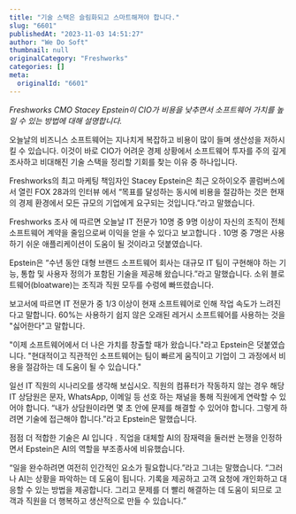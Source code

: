 ```yaml
---
title: "기술 스택은 슬림화되고 스마트해져야 합니다."
slug: "6601"
publishedAt: "2023-11-03 14:51:27"
author: "We Do Soft"
thumbnail: null
originalCategory: "Freshworks"
categories: []
meta:
  originalId: "6601"
---
```


*Freshworks CMO Stacey Epstein이 CIO가 비용을 낮추면서 소프트웨어 가치를 높일 수 있는 방법에 대해 설명합니다.*

오늘날의 비즈니스 소프트웨어는 지나치게 복잡하고 비용이 많이 들며 생산성을 저하시킬 수 있습니다. 이것이 바로 CIO가 어려운 경제 상황에서 소프트웨어 투자를 주의 깊게 조사하고 비대해진 기술 스택을 정리할 기회를 찾는 이유 중 하나입니다.

Freshworks의 최고 마케팅 책임자인 Stacey Epstein은 최근 오하이오주 콜럼버스에서 열린 FOX 28과의 인터뷰 에서 “목표를 달성하는 동시에 비용을 절감하는 것은 현재의 경제 환경에서 모든 규모의 기업에게 요구되는 것입니다.”라고 말했습니다.

Freshworks 조사 에 따르면 오늘날 IT 전문가 10명 중 9명 이상이 자신의 조직이 전체 소프트웨어 계약을 줄임으로써 이익을 얻을 수 있다고 보고합니다 . 10명 중 7명은 사용하기 쉬운 애플리케이션이 도움이 될 것이라고 덧붙였습니다. 

Epstein은 “수년 동안 대형 브랜드 소프트웨어 회사는 대규모 IT 팀이 구현해야 하는 기능, 통합 및 사용자 정의가 포함된 기술을 제공해 왔습니다.”라고 말했습니다. 소위 블로 트웨어(bloatware)는 조직과 직원 모두를 수렁에 빠뜨렸습니다.

보고서에 따르면 IT 전문가 중 1/3 이상이 현재 소프트웨어로 인해 작업 속도가 느려진다고 말합니다. 60%는 사용하기 쉽지 않은 오래된 레거시 소프트웨어를 사용하는 것을 "싫어한다"고 말합니다.

"이제 소프트웨어에서 더 나은 가치를 창출할 때가 왔습니다."라고 Epstein은 덧붙였습니다. "현대적이고 직관적인 소프트웨어는 팀이 빠르게 움직이고 기업이 그 과정에서 비용을 절감하는 데 도움이 될 수 있습니다."

일선 IT 직원의 시나리오를 생각해 보십시오. 직원의 컴퓨터가 작동하지 않는 경우 해당 IT 상담원은 문자, WhatsApp, 이메일 등 선호 하는 채널을 통해 직원에게 연락할 수 있어야 합니다. “내가 상담원이라면 몇 초 안에 문제를 해결할 수 있어야 합니다. 그렇게 하려면 기술에 접근해야 합니다.”라고 Epstein은 말했습니다.

점점 더 적합한 기술은 AI 입니다 . 직업을 대체할 AI의 잠재력을 둘러싼 논쟁을 인정하면서 Epstein은 AI의 역할을 부조종사에 비유했습니다.

“일을 완수하려면 여전히 인간적인 요소가 필요합니다.”라고 그녀는 말했습니다. “그러나 AI는 상황을 파악하는 데 도움이 됩니다. 기록을 제공하고 고객 요청에 개인화하고 대응할 수 있는 방법을 제공합니다. 그리고 문제를 더 빨리 해결하는 데 도움이 되므로 고객과 직원을 더 행복하고 생산적으로 만들 수 있습니다.”
